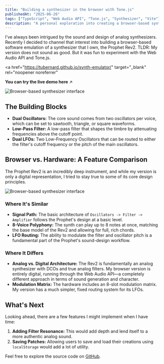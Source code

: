 ```yaml
---
title: "Building a synthesizer in the browser with Tone.js"
publishedAt: "2025-06-26"
tags: ["TypeScript", "Web Audio API", "Tone.js", "Synthesizer", "Vite"]
description: "A personal exploration into creating a browser-based synthesizer inspired by the Prophet Rev2."
---
```


I've always been intrigued by the sound and design of analog synthesizers. Recently I decided to channel that interest into building a browser-based software emulation of a synthesizer that I own, the Prophet Rev2. TLDR: My version does not sound as good. But it was fun to experiment with the Web Audio API and Tone.js.

<a
  href="https://tubernard.github.io/synth-emulator/"
  target="_blank"
  rel="noopener noreferrer"
>
  **You can try the live demo here** ↗
</a>

<Image
  src="/images/synth-emulator.jpg"
  width={800}
  height={400}
  alt="Browser-based synthesizer interface"
  className="w-full max-w-2xl h-auto rounded-lg"
  priority
/>

## The Building Blocks

- **Dual Oscillators:** The core sound comes from two oscillators per voice, which can be set to sawtooth, triangle, or square waveforms.
- **Low-Pass Filter:** A low-pass filter that shapes the timbre by attenuating frequencies above the cutoff point.
- **Dual LFOs:** Two Low-Frequency Oscillators that can be routed to either the filter's cutoff frequency or the pitch of the main oscillators.

## Browser vs. Hardware: A Feature Comparison

The Prophet Rev2 is an incredibly deep instrument, and while my version is only a digital representation, I tried to stay true to some of its core design principles.

<Image
  src="/images/prophet.jpg"
  width={800}
  height={400}
  alt="Browser-based synthesizer interface"
  className="w-full max-w-2xl h-auto rounded-lg"
/>

### Where It's Similar

- **Signal Path:** The basic architecture of `Oscillators -> Filter -> Amplifier` follows the Prophet's design at a basic level.
- **8-Voice Polyphony:** The synth can play up to 8 notes at once, matching the base model of the Rev2 and allowing for full, rich chords.
- **LFO Routing:** The ability to modulate the filter and oscillator pitch is a fundamental part of the Prophet's sound-design workflow.

### Where It Differs

- **Analog vs. Digital Architecture:** The Rev2 is fundamentally an analog synthesizer with DCOs and true analog filters. My browser version is entirely digital, running through the Web Audio API—a completely different approach in terms of sound generation and character.
- **Modulation Matrix:** The hardware includes an 8-slot modulation matrix. My version has a much simpler, fixed routing system for its LFOs.

## What's Next

Looking ahead, there are a few features I might implement when I have time:

1.  **Adding Filter Resonance:** This would add depth and lend itself to a more authentic analog sound.
2.  **Saving Patches:** Allowing users to save and load their creations using `localStorage` would add a lot of utility.

Feel free to explore the source code on [GitHub](https://github.com/tubernard/synth-emulator).
